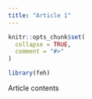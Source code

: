 ```yaml
---
title: "Article 1"
---
```


```r
knitr::opts_chunk$set(
  collapse = TRUE,
  comment = "#>"
)
```

```r
library(feh)
```

Article contents

